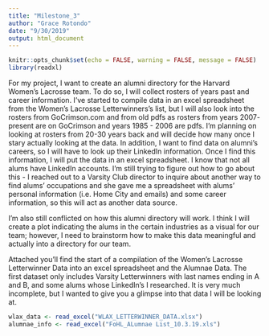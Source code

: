 ```yaml
---
title: "Milestone_3"
author: "Grace Rotondo"
date: "9/30/2019"
output: html_document
---
```



```r
knitr::opts_chunk$set(echo = FALSE, warning = FALSE, message = FALSE)
library(readxl)
```


For my project, I want to create an alumni directory for the Harvard Women's Lacrosse team. To do so, I will collect rosters of years past and career information. I've started to compile data in an excel spreadsheet from the Women's Lacrosse Letterwinners's list, but I will also look into the rosters from GoCrimson.com and from old pdfs as rosters from years 2007- present are on GoCrimson and years 1985 - 2006 are pdfs. I'm planning on looking at rosters from 20-30 years back and will decide how many once I stary actually looking at the data. In addition, I want to find data on alumni's careers, so I will have to look up their LinkedIn information. Once I find this information, I will put the data in an excel spreadsheet. I know that not all alums have LinkedIn accounts. I'm still trying to figure out how to go about this - I reached out to a Varsity Club director to inquire about another way to find alums' occupations and she gave me a spreadsheet with alums' personal information (i.e. Home City and emails) and some career information, so this will act as another data source.

I'm also still conflicted on how this alumni directory will work. I think I will create a plot indicating the alums in the certain industries as a visual for our team; however, I need to brainstorm how to make this data meaningful and actually into a directory for our team.

Attached you'll find the start of a compilation of the Women's Lacrosse Letterwinner Data into an excel spreadsheet and the Alumnae Data. The first dataset only includes Varsity Letterwinners with last names ending in A and B, and some alums whose LinkedIn's I researched. It is very much incomplete, but I wanted to give you a glimpse into that data I will be looking at. 

```r
wlax_data <- read_excel("WLAX_LETTERWINNER_DATA.xlsx")
alumnae_info <- read_excel("FoHL_ALumnae List_10.3.19.xls")
```



